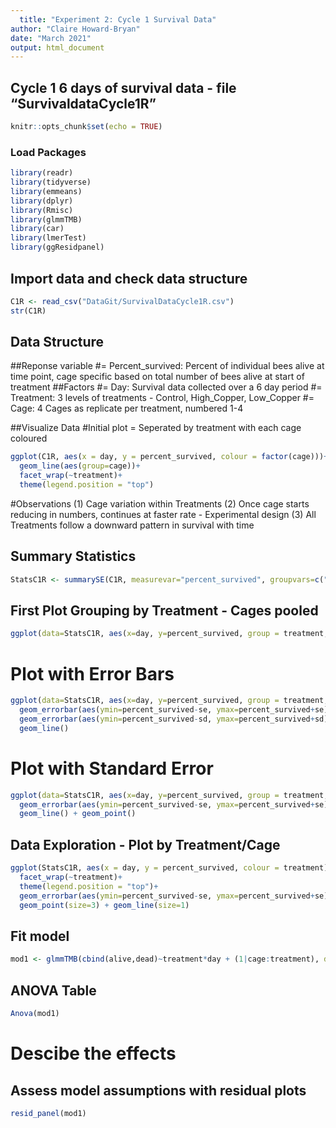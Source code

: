 ```yaml
---
  title: "Experiment 2: Cycle 1 Survival Data"
author: "Claire Howard-Bryan"
date: "March 2021"
output: html_document
---
```


## Cycle 1 6 days of survival data - file "SurvivaldataCycle1R"
  
```r
knitr::opts_chunk$set(echo = TRUE)
```

### Load Packages

```r
library(readr)
library(tidyverse)
library(emmeans)
library(dplyr)
library(Rmisc)
library(glmmTMB)
library(car)
library(lmerTest)
library(ggResidpanel)
```

## Import data and check data structure

```r
C1R <- read_csv("DataGit/SurvivalDataCycle1R.csv")
str(C1R)
```

## Data Structure
##Reponse variable 
#= Percent_survived: Percent of individual bees alive at time point, cage specific based on total number of bees alive at start of treatment
##Factors 
#= Day: Survival data collected over a 6 day period
#= Treatment: 3 levels of treatments - Control, High_Copper, Low_Copper
#= Cage: 4 Cages as replicate per treatment, numbered 1-4

##Visualize Data
#Initial plot = Seperated by treatment with each cage coloured
```r
ggplot(C1R, aes(x = day, y = percent_survived, colour = factor(cage)))+
  geom_line(aes(group=cage))+
  facet_wrap(~treatment)+
  theme(legend.position = "top")
```  
#Observations
(1) Cage variation within Treatments
(2) Once cage starts reducing in numbers, continues at faster rate - Experimental design
(3) All Treatments follow a downward pattern in survival with time 

## Summary Statistics
```r
StatsC1R <- summarySE(C1R, measurevar="percent_survived", groupvars=c("treatment","day"))
```

## First Plot Grouping by Treatment - Cages pooled
```r
ggplot(data=StatsC1R, aes(x=day, y=percent_survived, group = treatment, colour = treatment)) + geom_line() + geom_point()
```
# Plot with Error Bars
```r
ggplot(data=StatsC1R, aes(x=day, y=percent_survived, group = treatment, colour = treatment)) +
  geom_errorbar(aes(ymin=percent_survived-se, ymax=percent_survived+se)) +
  geom_errorbar(aes(ymin=percent_survived-sd, ymax=percent_survived+sd), width=.3, size=1.1) +
  geom_line()
```
# Plot with Standard Error
```r
ggplot(data=StatsC1R, aes(x=day, y=percent_survived, group = treatment, colour = treatment)) +
  geom_errorbar(aes(ymin=percent_survived-se, ymax=percent_survived+se)) +
  geom_line() + geom_point()
```
## Data Exploration - Plot by Treatment/Cage
```r
ggplot(StatsC1R, aes(x = day, y = percent_survived, colour = treatment))+
  facet_wrap(~treatment)+
  theme(legend.position = "top")+
  geom_errorbar(aes(ymin=percent_survived-se, ymax=percent_survived+se), width=0.5, size=0.5) +
  geom_point(size=3) + geom_line(size=1)
```
## Fit model 
```r
mod1 <- glmmTMB(cbind(alive,dead)~treatment*day + (1|cage:treatment), data = C1R, family = binomial(link = "logit"))
```
## ANOVA Table
```r
Anova(mod1)
```
# Descibe the effects

## Assess model assumptions with residual plots
```r
resid_panel(mod1)
```
